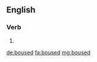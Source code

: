 ==English==

===Verb===
{{head|en}}

# {{en-past of|bouse}}

[[de:boused]]
[[fa:boused]]
[[mg:boused]]